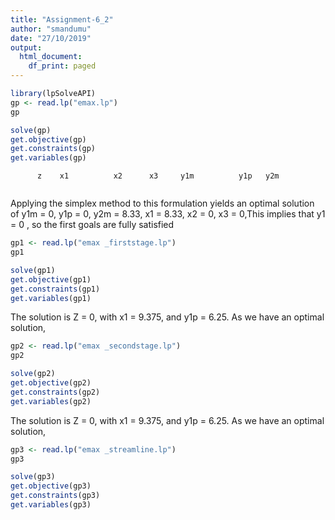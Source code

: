 ---
title: "Assignment-6_2"
author: "smandumu"
date: "27/10/2019"
output:
  html_document:
    df_print: paged
---

```{r}
library(lpSolveAPI)
gp <- read.lp("emax.lp")
gp

solve(gp)
get.objective(gp)
get.constraints(gp)
get.variables(gp)

```
          z    x1          x2      x3     y1m          y1p   y2m
          
Applying the simplex method to this formulation yields an optimal solution of y1m = 0, y1p = 0, y2m = 8.33,  x1 = 8.33, x2 = 0, x3 = 0,This implies that y1 = 0 , so the first  goals are fully satisfied

```{r}

gp1 <- read.lp("emax _firststage.lp")
gp1

solve(gp1)
get.objective(gp1)
get.constraints(gp1)
get.variables(gp1)
```

The solution is Z = 0, with x1 = 9.375, and y1p = 6.25. As we have an optimal solution, 

```{r}

gp2 <- read.lp("emax _secondstage.lp")
gp2

solve(gp2)
get.objective(gp2)
get.constraints(gp2)
get.variables(gp2)
```

The solution is Z = 0, with x1 = 9.375, and y1p = 6.25. As we have an optimal solution,
```{r}

gp3 <- read.lp("emax _streamline.lp")
gp3

solve(gp3)
get.objective(gp3)
get.constraints(gp3)
get.variables(gp3)
```

